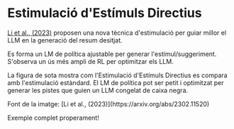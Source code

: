 # Estimulació d'Estímuls Directius


[Li et al., (2023)](https://arxiv.org/abs/2302.11520) proposen una nova tècnica d'estimulació per guiar millor el LLM en la generació del resum desitjat.

Es forma un LM de política ajustable per generar l'estímul/suggeriment. S'observa un ús més ampli de RL per optimitzar els LLM.

La figura de sota mostra com l'Estimulació d'Estímuls Directius es compara amb l'estimulació estàndard. El LM de política pot ser petit i optimitzat per generar les pistes que guien un LLM congelat de caixa negra.

<Screenshot src={DSP} alt="DSP" />
Font de la imatge: [Li et al., (2023)](https://arxiv.org/abs/2302.11520)

Exemple complet properament!